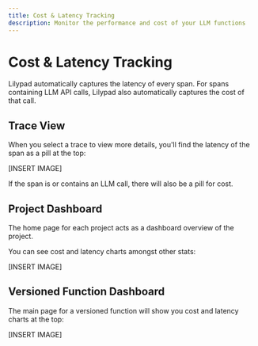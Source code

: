 ```yaml
---
title: Cost & Latency Tracking
description: Monitor the performance and cost of your LLM functions
---
```


# Cost & Latency Tracking

Lilypad automatically captures the latency of every span. For spans containing LLM API calls, Lilypad also automatically captures the cost of that call.

## Trace View

When you select a trace to view more details, you'll find the latency of the span as a pill at the top:

[INSERT IMAGE]

If the span is or contains an LLM call, there will also be a pill for cost.

## Project Dashboard

The home page for each project acts as a dashboard overview of the project.

You can see cost and latency charts amongst other stats:

[INSERT IMAGE]

## Versioned Function Dashboard

The main page for a versioned function will show you cost and latency charts at the top:

[INSERT IMAGE]